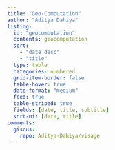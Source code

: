 ```yaml
---
title: "Geo-Computation"
author: "Aditya Dahiya"
listing:
  id: "geocomputation"
  contents: geocomputation
  sort: 
    - "date desc"
    - "title"
  type: table
  categories: numbered
  grid-item-border: false
  table-hover: true
  date-format: "medium"
  feed: true
  table-striped: true
  fields: [date, title, subtitle]
  sort-ui: [data, title]
comments:
  giscus: 
    repo: Aditya-Dahiya/visage
---
```

